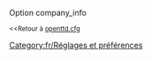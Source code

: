 {{fr/Amorce}}
Option company_info

<small><<Retour à [[fr/Archive/Manual/Settings/Openttd.cfg|openttd.cfg]]</small>
[[Category:fr/Réglages et préférences]]